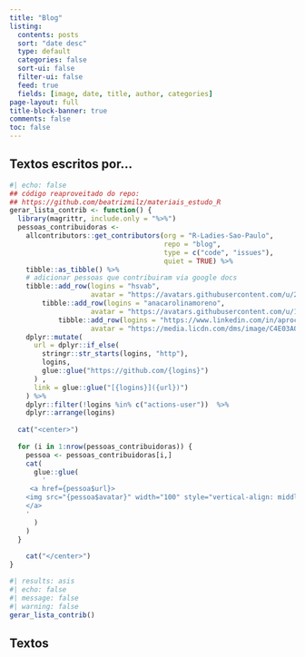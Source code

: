 ```yaml
---
title: "Blog"
listing:
  contents: posts
  sort: "date desc"
  type: default
  categories: false
  sort-ui: false
  filter-ui: false
  feed: true
  fields: [image, date, title, author, categories]  
page-layout: full
title-block-banner: true
comments: false
toc: false
---
```


## Textos escritos por...

```r
#| echo: false
## código reaproveitado do repo: 
## https://github.com/beatrizmilz/materiais_estudo_R
gerar_lista_contrib <- function() {
  library(magrittr, include.only = "%>%")
  pessoas_contribuidoras <-
    allcontributors::get_contributors(org = "R-Ladies-Sao-Paulo",
                                      repo = "blog",
                                      type = c("code", "issues"),
                                      quiet = TRUE) %>%
    tibble::as_tibble() %>%
    # adicionar pessoas que contribuiram via google docs
    tibble::add_row(logins = "hsvab", 
                    avatar = "https://avatars.githubusercontent.com/u/2137923?v=4") |> 
        tibble::add_row(logins = "anacarolinamoreno", 
                    avatar = "https://avatars.githubusercontent.com/u/13514467?v=4") |> 
            tibble::add_row(logins = "https://www.linkedin.com/in/aprocha/", 
                    avatar = "https://media.licdn.com/dms/image/C4E03AQGhfoSMVl7VlA/profile-displayphoto-shrink_200_200/0/1646225931683?e=1685577600&v=beta&t=PUAc7fX1W_urrolHaiBkEXxBmmcx8MlLi-ti_71CKks") |> 
    dplyr::mutate(
      url = dplyr::if_else(
        stringr::str_starts(logins, "http"),
        logins,
        glue::glue("https://github.com/{logins}")
      ) , 
      link = glue::glue("[{logins}]({url})")
    ) %>%
    dplyr::filter(!logins %in% c("actions-user"))  %>%
    dplyr::arrange(logins)
  
  cat("<center>")
  
  for (i in 1:nrow(pessoas_contribuidoras)) {
    pessoa <- pessoas_contribuidoras[i,]
    cat(
      glue::glue(
        '
     <a href={pessoa$url}>
    <img src="{pessoa$avatar}" width="100" style="vertical-align: middle; border-radius: 50%;">
    </a>
    '
      )
    )
  }
  
    cat("</center>")
}
```

```r
#| results: asis
#| echo: false
#| message: false
#| warning: false
gerar_lista_contrib()
```

## Textos
